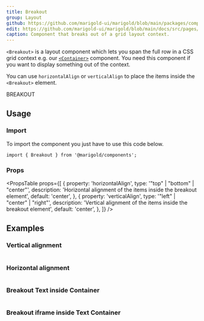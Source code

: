 ```yaml
---
title: Breakout
group: Layout
github: https://github.com/marigold-ui/marigold/blob/main/packages/components/src/Breakout/Breakout.tsx
edit: https://github.com/marigold-ui/marigold/blob/main/docs/src/pages/components/breakout.mdx
caption: Component that breaks out of a grid layout context.
---
```


`<Breakout>` is a layout component which lets you span the full row in a CSS grid context e.g. our [`<Container>`](container/) component. You need this component if you want to display something out of the context.

You can use `horizontalAlign` or `verticalAlign` to place the items inside the `<Breakout>` element.

<Preview>
  <Container align="center">
    <Box
      css={{
        border: '1px solid #ced4da',
        bg: '#e9ecef',
        height: '80px',
        width: '100%',
      }}
    />
    <Breakout>
      <Box
        css={{
          bg: '#e9ecef',
          border: '1px solid #ced4da',
          textAlign: 'center',
        }}
      >
        BREAKOUT
      </Box>
    </Breakout>
    <Box
      css={{
        border: '1px solid #ced4da',
        bg: '#e9ecef',
        height: '80px',
        width: '100%',
      }}
    />
  </Container>
</Preview>

## Usage

### Import

To import the component you just have to use this code below.

```tsx
import { Breakout } from '@marigold/components';
```

### Props

<PropsTable
  props={[
    {
      property: 'horizontalAlign',
      type: '"top" | "bottom" | "center"',
      description:
        'Horizontal alignment of the items inside the breakout element',
      default: 'center',
    },
    {
      property: 'verticalAlign',
      type: '"left" | "center" | "right"',
      description:
        'Vertical alignment of the items inside the breakout element',
      default: 'center',
    },
  ]}
/>

## Examples

### Vertical alignment

```tsx preview file=components/Breakout/vertical-breakout.demo.tsx

```

### Horizontal alignment

```tsx preview file=components/Breakout/horizontal-breakout.demo.tsx

```

### Breakout Text inside Container

```tsx preview file=components/Breakout/text-breakout.demo.tsx

```

### Breakout iframe inside Text Container

```tsx preview file=components/Breakout/iframe-breakout.demo.tsx

```
